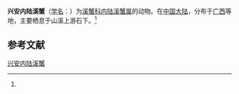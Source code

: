 {{Speciesbox
| name = 兴安内陆溪蟹
| status = 
| status_system = 
| image = 
| genus = Neilupotamon
| species = xinganense
| authority = (Dai et Tuerkay, 1997)<ref name='id12232'>{{cite web| url =http://www.bioinfo.cn/db05/BjdwSpecies.php?action=view&id=12232| title =兴安内陆溪蟹| work =《中国动物物种编目数据库》| publisher =中国科学院微生物研究所| author =中国科学院动物研究所| accessdate =2009-04-28| deadurl =yes| archiveurl =https://web.archive.org/web/20131203122335/http://www.bioinfo.cn/db05/BjdwSpecies.php?action=view| archivedate =2013-12-03}}</ref>
}}

'''兴安内陆溪蟹'''（[[学名|学名]]：{{lang|la|''Neilupotamon xinganense''}}）为[[溪蟹科|溪蟹科]][[内陆溪蟹属|内陆溪蟹属]]的动物。在[[中国大陆|中国大陆]]，分布于[[广西|广西]]等地，主要栖息于山溪上游石下。<ref name='id12232'/>

== 参考文献 ==
{{reflist}}

{{Wikispecies|Neilupotamon xinganense}}
{{Taxonbar|from=Q13882532}}

[[Category:内陆溪蟹属|兴安内陆溪蟹]]


{{螃蟹小作品}}